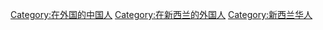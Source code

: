 [[Category:在外国的中国人|Category:在外国的中国人]]
[[Category:在新西兰的外国人|Category:在新西兰的外国人]]
[[Category:新西兰华人|Category:新西兰华人]]